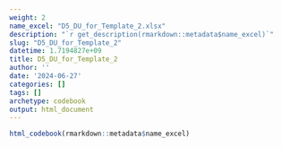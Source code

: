 ```yaml
---
weight: 2
name_excel: "D5_DU_for_Template_2.xlsx"
description: "`r get_description(rmarkdown::metadata$name_excel)`"
slug: "D5_DU_for_Template_2"
datetime: 1.7194827e+09
title: D5_DU_for_Template_2
author: ''
date: '2024-06-27'
categories: []
tags: []
archetype: codebook
output: html_document
---
```


```r
html_codebook(rmarkdown::metadata$name_excel)
```
